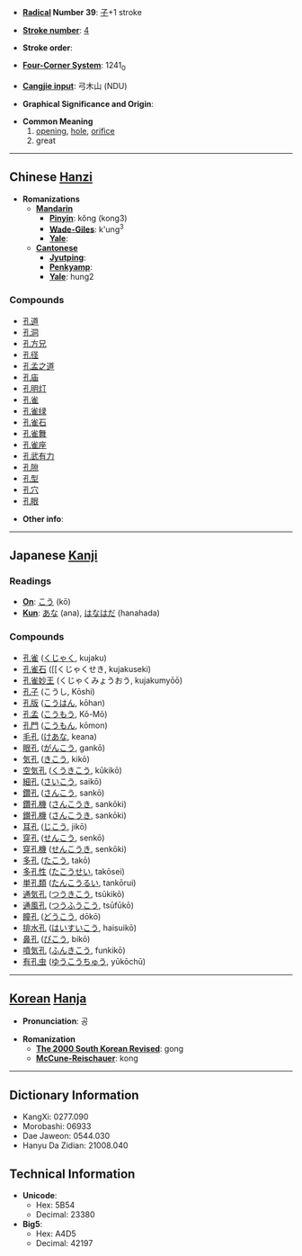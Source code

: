 * '''[[Wiktionary:Chinese radical index| Radical]] Number 39''': [[Wiktionary:Chinese radical index 子|子]]+1 stroke

* '''[[Wiktionary:Chinese total strokes index|Stroke number]]''': [[Wiktionary:Chinese total strokes index 4|4]]

* '''Stroke order''': 

* '''[[Wiktionary:Chinese four corner index|Four-Corner System]]''': 1241<sub>0</sub>

* '''[[Wiktionary:Chinese Cangjie index|Cangjie input]]''': 弓木山 (NDU)

* '''Graphical Significance and Origin''': 

* '''Common Meaning'''
*# [[opening]], [[hole]], [[orifice]]
*# great

----

== Chinese [[Hanzi]] ==

* '''Romanizations'''
** '''[[Mandarin]]'''
*** '''[[Pinyin]]''': kǒng (kong3)
*** '''[[Wade-Giles]]''': k'ung<sup>3</sup>
*** '''[[Yale]]''': 
** '''[[Cantonese]]'''
*** '''[[Jyutping]]''':
*** '''[[Penkyamp]]''': 
*** '''[[Yale]]''': hung2

===Compounds===
*[[孔道]]
*[[孔洞]]
*[[孔方兄]]
*[[孔径]]
*[[孔孟之道]]
*[[孔庙]]
*[[孔明灯]]
*[[孔雀]]
*[[孔雀绿]]
*[[孔雀石]]
*[[孔雀舞]]
*[[孔雀座]]
*[[孔武有力]]
*[[孔隙]]
*[[孔型]]
*[[孔穴]]
*[[孔眼]]

* '''Other info''': 

----

== Japanese [[Kanji]] ==

===Readings===
* '''[[On]]''': [[こう]] (kō)
* '''[[Kun]]''': [[あな]] (ana), [[はなはだ]] (hanahada)

===Compounds===
*[[孔雀]] ([[くじゃく]], kujaku)
*[[孔雀石]] ([[くじゃくせき, kujakuseki)
*[[孔雀妙王]] (くじゃくみょうおう, kujakumyōō)
*[[孔子]] (こうし, Kōshi)
*[[孔版]] ([[こうはん]], kōhan)
*[[孔孟]] ([[こうもう]], Kō-Mō)
*[[孔門]] ([[こうもん]], kōmon)
*[[毛孔]] ([[けあな]], keana)
*[[眼孔]] ([[がんこう]], gankō)
*[[気孔]] ([[きこう]], kikō)
*[[空気孔]] ([[くうきこう]], kūkikō)
*[[細孔]] ([[さいこう]], saikō)
*[[鑽孔]] ([[さんこう]], sankō)
*[[鑽孔機]] ([[さんこうき]], sankōki)
*[[鑚孔機]] ([[さんこうき]], sankōki)
*[[耳孔]] ([[じこう]], jikō)
*[[穿孔]] ([[せんこう]], senkō)
*[[穿孔機]] ([[せんこうき]], senkōki)
*[[多孔]] ([[たこう]], takō)
*[[多孔性]] ([[たこうせい]], takōsei)
*[[単孔類]] ([[たんこうるい]], tankōrui)
*[[通気孔]] ([[つうきこう]], tsūkikō)
*[[通風孔]] ([[つうふうこう]], tsūfūkō)
*[[瞳孔]] ([[どうこう]], dōkō)
*[[排水孔]] ([[はいすいこう]], haisuikō)
*[[鼻孔]] ([[びこう]], bikō)
*[[噴気孔]] ([[ふんきこう]], funkikō)
*[[有孔虫]] ([[ゆうこうちゅう]], yūkōchū)

----

== [[Korean]] [[Hanja]] ==

* '''Pronunciation''': 공

* '''Romanization'''
** '''[[The 2000 South Korean Revised Romanization|The 2000 South Korean Revised]]''': gong
** '''[[McCune-Reischauer]]''': kong

----

== Dictionary Information ==

* KangXi: 0277.090
* Morobashi: 06933
* Dae Jaweon: 0544.030
* Hanyu Da Zidian: 21008.040

== Technical Information ==

* '''Unicode''':
** Hex: 5B54
** Decimal: 23380
* '''Big5''':
** Hex: A4D5
** Decimal: 42197